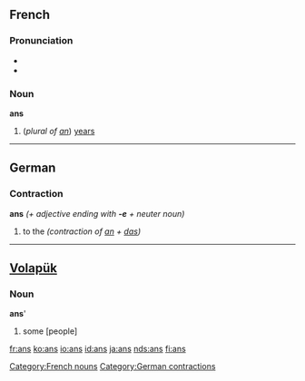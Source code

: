 ==French==

===Pronunciation===
*{{IPA|/ɑ̃/}}
*{{SAMPA|/A~/}}

===Noun===
'''ans''' {{mpl}} 

# (''plural of [[an#French|an]]'') [[years]]

[[Category:French nouns]]

----

==German==

===Contraction===
'''ans''' ''(+ adjective ending with '''-e''' + neuter noun)''

# to the ''(contraction of [[an#German|an]] + [[das#German|das]])''

[[Category:German contractions]]

----

== [[Volapük]] == 
=== Noun ===
'''ans''''

# some [people]

[[fr:ans]]
[[ko:ans]]
[[io:ans]]
[[id:ans]]
[[ja:ans]]
[[nds:ans]]
[[fi:ans]]